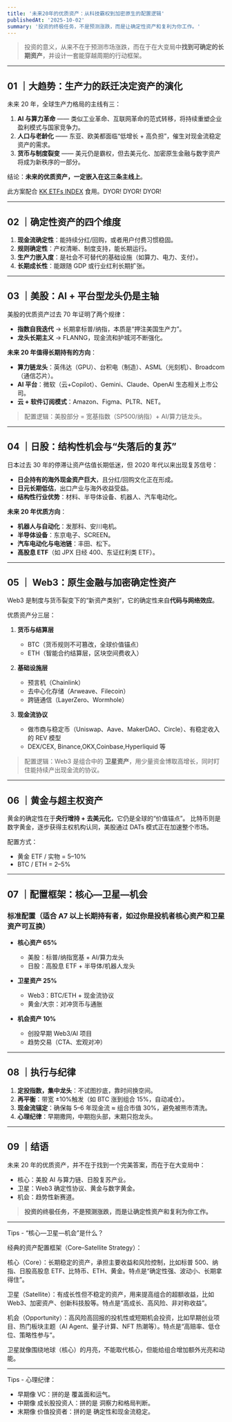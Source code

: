 ```yaml
---
title: '未来20年的优质资产：从科技霸权到加密原生的配置逻辑'
publishedAt: '2025-10-02'
summary: '投资的终极任务，不是预测涨跌，而是让确定性资产和复利为你工作。'
---
```


> 投资的意义，从来不在于预测市场涨跌，而在于在大变局中**找到可确定的长期资产**，并设计一套能穿越周期的行动框架。

---

## 01 ｜大趋势：生产力的跃迁决定资产的演化

未来 20 年，全球生产力格局的主线有三：

1. **AI 与算力革命** —— 类似工业革命、互联网革命的范式转移，将持续重塑企业盈利模式与国家竞争力。
2. **人口与老龄化** —— 东亚、欧美都面临“低增长 + 高负担”，催生对现金流稳定资产的需求。
3. **货币与制度裂变** —— 美元仍是霸权，但去美元化、加密原生金融与数字资产将成为新秩序的一部分。

结论：**未来的优质资产，一定嵌入在这三条主线上**。

此方案配合 [KK ETFs INDEX](https://www.kkdemian.com/blog/investing) 食用。DYOR! DYOR! DYOR!

---

## 02 ｜确定性资产的四个维度

1. **现金流确定性**：能持续分红/回购，或者用户付费习惯稳固。
2. **规则确定性**：产权清晰、制度支持，能长期运行。
3. **生产力嵌入度**：是社会不可替代的基础设施（如算力、电力、支付）。
4. **长期成长性**：能跟随 GDP 或行业红利长期扩张。

---

## 03 ｜美股：AI + 平台型龙头仍是主轴

美股的优质资产过去 70 年证明了两个规律：

- **指数自我迭代** → 长期拿标普/纳指，本质是“押注美国生产力”。
- **龙头长期主义** → FLANNG，现金流和护城河不断强化。

**未来 20 年值得长期持有的方向**：

- **算力链龙头**：英伟达（GPU）、台积电（制造）、ASML（光刻机）、Broadcom（通信芯片）。
- **AI 平台**：微软（云+Copilot）、Gemini、Claude、OpenAI 生态相关上市公司。
- **云 + 软件订阅模式**：Amazon、Figma、PLTR、NET。

> 配置逻辑：美股部分 = 宽基指数（SP500/纳指）+ AI/算力链龙头。

---

## 04 ｜日股：结构性机会与“失落后的复苏”

日本过去 30 年的停滞让资产估值长期低迷，但 2020 年代以来出现复苏信号：

- **日企持有的海外现金资产巨大**，且分红/回购文化正在形成。
- **日元长期低估**，出口产业与海外收益受益。
- **结构性行业优势**：材料、半导体设备、机器人、汽车电动化。

**未来 20 年优质方向**：

- **机器人与自动化**：发那科、安川电机。
- **半导体设备**：东京电子、SCREEN。
- **汽车电动化与电池链**：丰田、松下。
- **高股息 ETF**（如 JPX 日经 400、东证红利类 ETF）。

---

## 05 ｜ Web3：原生金融与加密确定性资产

Web3 是制度与货币裂变下的“新资产类别”，它的确定性来自**代码与网络效应**。

优质资产分三层：

1. **货币与结算层**

   - BTC（货币规则不可篡改，全球价值锚点）
   - ETH（智能合约结算层，区块空间费收入）

2. **基础设施层**

   - 预言机（Chainlink）
   - 去中心化存储（Arweave、Filecoin）
   - 跨链通信（LayerZero、Wormhole）

3. **现金流协议**

   - 做市商与稳定币（Uniswap、Aave、MakerDAO、Circle）、有稳定收入的 REV 模型
   - DEX/CEX, Binance,OKX,Coinbase,Hyperliquid 等

> 配置逻辑：Web3 是组合中的 **卫星资产**，用少量资金博取高增长，同时盯住能持续产出现金流的协议。

---

## 06 ｜黄金与超主权资产

黄金的确定性在于**央行增持 + 去美元化**，它仍是全球的“价值锚点”。
比特币则是数字黄金，逐步获得主权机构认同，美股通过 DATs 模式正在加速整个市场。

配置方式：

- 黄金 ETF / 实物 = 5–10%
- BTC / ETH = 2–5%

---

## 07 ｜配置框架：核心—卫星—机会

### 标准配置（适合 A7 以上长期持有者，如过你是投机者核心资产和卫星资产可互换）

- **核心资产 65%**

  - 美股：标普/纳指宽基 + AI/算力龙头
  - 日股：高股息 ETF + 半导体/机器人龙头

- **卫星资产 25%**

  - Web3：BTC/ETH + 现金流协议
  - 黄金/大宗：对冲货币与通胀

- **机会资产 10%**

  - 创投早期 Web3/AI 项目
  - 趋势交易（CTA、宏观对冲）

---

## 08 ｜执行与纪律

1. **定投指数，集中龙头**：不试图抄底，靠时间换空间。
2. **再平衡**：带宽 ±10%触发（如 BTC 涨到组合 15%，自动减仓）。
3. **现金流锚定**：确保每 5–6 年现金流 ≈ 组合市值 30%，避免被熊市清洗。
4. **心理纪律**：早期撒网，中期抱头部，末期只抱龙头。

---

## 09 ｜结语

未来 20 年的优质资产，并不在于找到一个完美答案，而在于在大变局中：

- 核心：美股 AI 与算力链、日股复苏产业。
- 卫星：Web3 确定性协议、黄金与数字黄金。
- 机会：趋势性新赛道。

> **投资的终极任务，不是预测涨跌，而是让确定性资产和复利为你工作。**

---

Tips - “核心—卫星—机会”是什么？

经典的资产配置框架（Core–Satellite Strategy）：

核心（Core）：长期稳定的资产，承担主要收益和风险控制，比如标普 500、纳指、日股高股息 ETF、比特币、ETH、黄金。特点是“确定性强、波动小、长期拿得住”。

卫星（Satellite）：有成长性但不稳定的资产，用来提高组合的超额收益，比如 Web3、加密资产、创新科技股等。特点是“高成长、高风险、非对称收益”。

机会（Opportunity）：高风险高回报的投机性或短期机会投资，比如早期创业项目、热门板块主题（AI Agent、量子计算、NFT 热潮等）。特点是“高赔率、低仓位、策略性参与”。

卫星就像围绕地球（核心）的月亮，不能取代核心，但能给组合增加额外光亮和动能。

---

Tips - 心理纪律：

- 早期像 VC：拼的是 覆盖面和运气。
- 中期像 成长股投资人：拼的是 洞察力和格局判断。
- 末期像 价值投资者：拼的是 确定性和现金流稳定。
